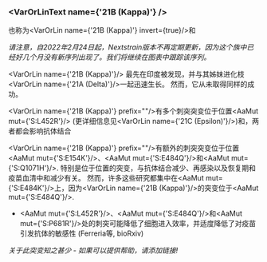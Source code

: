 
### <VarOrLinText name={'21B (Kappa)'} />
也称为<VarOrLin name={'21B (Kappa)'} invert={true}/>和<Who name="Kappa" />

_请注意，自2022年2月24日起，Nextstrain版本不再定期更新，因为这个族中已经好几个月没有新序列出现了。我们将继续在图表中跟踪该序列。_

<VarOrLin name={'21B (Kappa)'}/> 最先在印度被发现，并与其姊妹进化枝<VarOrLin name={'21A (Delta)'}/>一起迅速生长。 然而，它从未取得同样的成功。

<VarOrLin name={'21B (Kappa)'} prefix=""/>有多个刺突突变位于位置<AaMut mut={'S:L452R'}/> (更详细信息见<VarOrLin name={'21C (Epsilon)'}/>)和<Mut name="S:P681"/>，两者都会影响抗体结合<br />

<VarOrLin name={'21B (Kappa)'} prefix=""/>有额外的刺突突变位于位置<AaMut mut={'S:E154K'}/>、<AaMut mut={'S:E484Q'}/>和<AaMut mut={'S:Q1071H'}/>.
特别是位于位置<Mut name="S:E484"/>的突变，与抗体结合减少、再感染以及恢复期和疫苗血清中和减少有关。
然而，许多这些研究都集中在<AaMut mut={'S:E484K'}/>上，因为<VarOrLin name={'21B (Kappa)'}/>的突变位于<AaMut mut={'S:E484Q'}/>.


- <AaMut mut={'S:L452R'}/>、<AaMut mut={'S:E484Q'}/>和<AaMut mut={'S:P681R'}/>处的刺突可能降低了细胞进入效率，并适度降低了对疫苗引发抗体的敏感性 (<LinkExternal href="https://www.biorxiv.org/content/10.1101/2021.05.08.443253v1">Ferreria等, bioRxiv</LinkExternal>)


_关于此突变知之甚少 - 如果可以提供帮助，请添加链接!_
